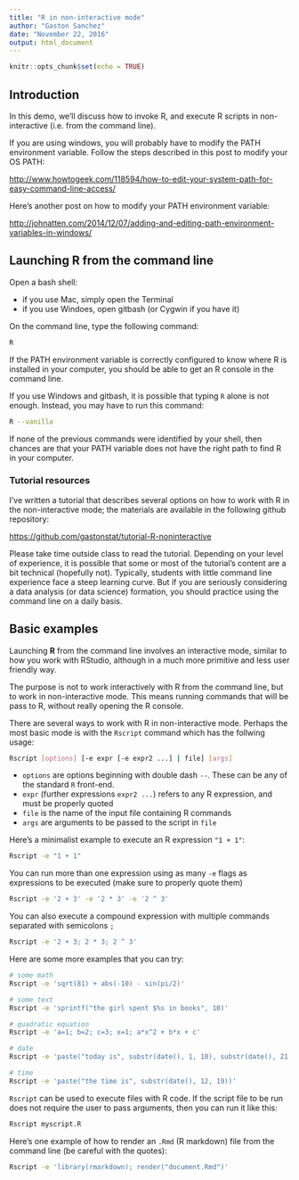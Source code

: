```yaml
---
title: "R in non-interactive mode"
author: "Gaston Sanchez"
date: "November 22, 2016"
output: html_document
---
```


```r
knitr::opts_chunk$set(echo = TRUE)
```

## Introduction

In this demo, we'll discuss how to invoke R, and execute R scripts in 
non-interactive (i.e. from the command line).

If you are using windows, you will probably have to modify the PATH environment
variable. Follow the steps described in this post to modify your OS PATH:

[http://www.howtogeek.com/118594/how-to-edit-your-system-path-for-easy-command-line-access/](http://www.howtogeek.com/118594/how-to-edit-your-system-path-for-easy-command-line-access/)

Here's another post on how to modify your PATH environment variable:

[http://johnatten.com/2014/12/07/adding-and-editing-path-environment-variables-in-windows/](http://johnatten.com/2014/12/07/adding-and-editing-path-environment-variables-in-windows/)


## Launching R from the command line

Open a bash shell:

- if you use Mac, simply open the Terminal
- if you use Windoes, open gitbash (or Cygwin if you have it)

On the command line, type the following command:

```bash
R
```

If the PATH environment variable is correctly configured to know where R is
installed in your computer, you should be able to get an R console in the
command line.

If you use Windows and gitbash, it is possible that typing `R` alone is not
enough. Instead, you may have to run this command:

```bash
R --vanilla
```

If none of the previous commands were identified by your shell, then chances
are that your PATH variable does not have the right path to find R in your 
computer.


### Tutorial resources

I've written a tutorial that describes several options on how to work with 
R in the non-interactive mode; the materials are available in the following
github repository:

[https://github.com/gastonstat/tutorial-R-noninteractive](https://github.com/gastonstat/tutorial-R-noninteractive)

Please take time outside class to read the tutorial. Depending on your level
of experience, it is possible that some or most of the tutorial's content
are a bit technical (hopefully not). Typically, students with little command 
line experience face a steep learning curve. But if you are seriously 
considering a data analysis (or data science) formation, you should practice
using the command line on a daily basis.


## Basic examples

Launching __R__ from the command line involves an interactive mode, similar to
how you work with RStudio, although in a much more primitive and less user
friendly way.

The purpose is not to work interactively with R from the command line, but to
work in non-interactive mode. This means running commands that will be pass to
R, without really opening the R console.

There are several ways to work with R in non-interactive mode. Perhaps the 
most basic mode is with the `Rscript` command which has the follwing usage:

```bash
Rscript [options] [-e expr [-e expr2 ...] | file] [args]
```

- `options` are options beginning with double dash `--`. These can be any of 
the standard `R` front-end.
- `expr` (further expressions `expr2 ...`) refers to any R expression, and must be properly quoted
- `file` is the name of the input file containing R commands
- `args` are arguments to be passed to the script in `file`

Here's a minimalist example to execute an R expression `"1 + 1"`:

```bash
Rscript -e "1 + 1"
```


You can run more than one expression using as many `-e` flags as
expressions to be executed (make sure to properly quote them)
```bash
Rscript -e '2 + 3' -e '2 * 3' -e '2 ^ 3'
```

You can also execute a compound expression with multiple commands 
separated with semicolons `;`
```bash
Rscript -e '2 + 3; 2 * 3; 2 ^ 3'
```

Here are some more examples that you can try:
```bash
# some math
Rscript -e 'sqrt(81) + abs(-10) - sin(pi/2)'

# some text
Rscript -e 'sprintf("the girl spent $%s in books", 10)'

# quadratic equation
Rscript -e 'a=1; b=2; c=3; x=1; a*x^2 + b*x + c'

# date
Rscript -e 'paste("today is", substr(date(), 1, 10), substr(date(), 21, 24))'

# time
Rscript -e 'paste("the time is", substr(date(), 12, 19))'
```

`Rscript` can be used to execute files with R code. If the script file
to be run does not require the user to pass arguments, then you can 
run it like this:

```bash
Rscript myscript.R
```

Here's one example of how to render an `.Rmd` (R markdown) file from the
command line (be careful with the quotes):

```bash
Rscript -e 'library(rmarkdown); render("document.Rmd")'
```



